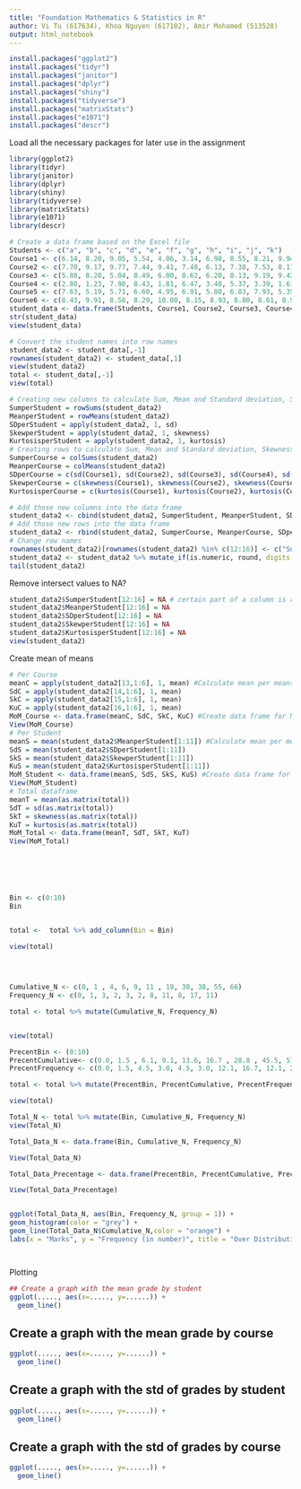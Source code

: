 ---
title: "Foundation Mathematics & Statistics in R"
author: Vi Tu (617634), Khoa Nguyen (617102), Amir Mohamed (513528)
output: html_notebook
---
```{r}
install.packages("ggplot2")
install.packages("tidyr")
install.packages("janitor")
install.packages("dplyr")
install.packages("shiny")
install.packages("tidyverse")
install.packages("matrixStats")
install.packages("e1071")
install.packages("descr")
```


Load all the necessary packages for later use in the assignment
```{r}
library(ggplot2)
library(tidyr)
library(janitor)
library(dplyr)
library(shiny)
library(tidyverse)
library(matrixStats)
library(e1071)
library(descr)
```


```{r}
# Create a data frame based on the Excel file
Students <- c("a", "b", "c", "d", "e", "f", "g", "h", "i", "j", "k")
Course1 <- c(6.14, 8.20, 9.05, 5.54, 4.06, 3.14, 6.98, 8.55, 8.21, 9.94, 2.39)
Course2 <- c(7.70, 9.17, 9.77, 7.44, 9.41, 7.48, 6.13, 7.38, 7.53, 8.11, 9.41)
Course3 <- c(5.88, 8.28, 5.04, 8.49, 6.00, 8.62, 6.20, 8.13, 9.19, 9.43, 7.00)
Course4 <- c(2.80, 1.23, 7.98, 8.43, 1.81, 6.47, 3.40, 5.37, 3.39, 1.61, 0.72)
Course5 <- c(7.63, 5.19, 5.71, 6.60, 4.95, 6.91, 5.80, 6.83, 7.93, 5.35, 6.86)
Course6 <- c(8.43, 9.91, 8.58, 8.29, 10.00, 8.15, 8.93, 8.80, 8.61, 8.94, 9.59)
student_data <- data.frame(Students, Course1, Course2, Course3, Course4, Course5, Course6)
str(student_data)
view(student_data)
```


```{r}
# Convert the student names into row names
student_data2 <- student_data[,-1]
rownames(student_data2) <- student_data[,1]
view(student_data2)
total <- student_data[,-1]
view(total)
```

```{r}
# Creating new columns to calculate Sum, Mean and Standard deviation, Skewness and Kurtosis of each STUDENT on student_data2
SumperStudent = rowSums(student_data2)
MeanperStudent = rowMeans(student_data2)
SDperStudent = apply(student_data2, 1, sd)
SkewperStudent = apply(student_data2, 1, skewness)
KurtosisperStudent = apply(student_data2, 1, kurtosis)
# Creating rows to calculate Sum, Mean and Standard deviation, Skewness and Kurtosis of each COURSE on student_data
SumperCourse = colSums(student_data2)
MeanperCourse = colMeans(student_data2)      
SDperCourse = c(sd(Course1), sd(Course2), sd(Course3), sd(Course4), sd(Course5), sd(Course6))
SkewperCourse = c(skewness(Course1), skewness(Course2), skewness(Course3), skewness(Course4), skewness(Course5), skewness(Course6))
KurtosisperCourse = c(kurtosis(Course1), kurtosis(Course2), kurtosis(Course3), kurtosis(Course4), kurtosis(Course5), kurtosis(Course6))
```


```{r}
# Add those new columns into the data frame
student_data2 <- cbind(student_data2, SumperStudent, MeanperStudent, SDperStudent, SkewperStudent, KurtosisperStudent)
# Add those new rows into the data frame
student_data2 <- rbind(student_data2, SumperCourse, MeanperCourse, SDperCourse, SkewperCourse, KurtosisperCourse)
# Change row names
rownames(student_data2)[rownames(student_data2) %in% c(12:16)] <- c("SumperCourse","MeanperCourse", "SDperCourse", "SkewnessperCourse", "KurtosisperCourse")
student_data2 <- student_data2 %>% mutate_if(is.numeric, round, digits = 2)
tail(student_data2)
```

Remove intersect values to NA?
```{r}
student_data2$SumperStudent[12:16] = NA # certain part of a column is returned to NA. Do the same way for other columns
student_data2$MeanperStudent[12:16] = NA
student_data2$SDperStudent[12:16] = NA
student_data2$SkewperStudent[12:16] = NA
student_data2$KurtosisperStudent[12:16] = NA
view(student_data2)
```

Create mean of means 
```{r}
# Per Course
meanC = apply(student_data2[13,1:6], 1, mean) #Calculate mean per means by Course 
SdC = apply(student_data2[14,1:6], 1, mean)
SkC = apply(student_data2[15,1:6], 1, mean)
KuC = apply(student_data2[16,1:6], 1, mean)
MoM_Course <- data.frame(meanC, SdC, SkC, KuC) #Create data frame for MoM per Course
View(MoM_Course)
# Per Student
meanS = mean(student_data2$MeanperStudent[1:11]) #Calculate mean per means by Student
SdS = mean(student_data2$SDperStudent[1:11])
SkS = mean(student_data2$SkewperStudent[1:11])
KuS = mean(student_data2$KurtosisperStudent[1:11])
MoM_Student <- data.frame(meanS, SdS, SkS, KuS) #Create data frame for MoM per Student
View(MoM_Student)
# Total dataframe
meanT = mean(as.matrix(total))
SdT = sd(as.matrix(total))
SkT = skewness(as.matrix(total)) 
KuT = kurtosis(as.matrix(total))
MoM_Total <- data.frame(meanT, SdT, SkT, KuT)
View(MoM_Total)



                  
                  
```

                

```{r}


Bin <- c(0:10)
Bin


total <-  total %>% add_column(Bin = Bin)

view(total)


  
  
Cumulative_N <- c(0, 1 , 4, 6, 9, 11 , 19, 30, 38, 55, 66)
Frequency_N <- c(0, 1, 3, 2, 3, 2, 8, 11, 8, 17, 11)

total <- total %>% mutate(Cumulative_N, Frequency_N)


view(total)

PrecentBin <- (0:10)
PrecentCumulative<- c(0.0, 1.5 , 6.1, 9.1, 13.6, 16.7 , 28.8 , 45.5, 57.6, 83.3, 100)
PrecentFrequency <- c(0.0, 1.5, 4.5, 3.0, 4.5, 3.0, 12.1, 16.7, 12.1, 25.8, 16.7)

total <- total %>% mutate(PrecentBin, PrecentCumulative, PrecentFrequency)

view(total)

Total_N <- total %>% mutate(Bin, Cumulative_N, Frequency_N)
view(Total_N)

Total_Data_N <- data.frame(Bin, Cumulative_N, Frequency_N)

View(Total_Data_N)

Total_Data_Precentage <- data.frame(PrecentBin, PrecentCumulative, PrecentFrequency)

View(Total_Data_Precentage)


ggplot(Total_Data_N, aes(Bin, Frequency_N, group = 1)) +
geom_histogram(color = "grey") +
geom_line(Total_Data_N$Cumulative_N,color = "orange") +
labs(x = "Marks", y = "Frequency (in number)", title = "Over Distribution of Marks")




```





Plotting
```{r}
## Create a graph with the mean grade by student
ggplot(....., aes(x=....., y=......)) +
  geom_line()
```

## Create a graph with the mean grade by course
```{r}
ggplot(....., aes(x=....., y=......)) +
  geom_line()
```

## Create a graph with the std of grades by student
```{r}
ggplot(....., aes(x=....., y=......)) +
  geom_line()
```

## Create a graph with the std of grades by course
```{r}
ggplot(....., aes(x=....., y=......)) +
  geom_line()
```